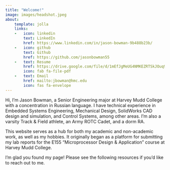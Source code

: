 ```yaml
---
title: "Welcome!"
image: images/headshot.jpeg
about:
    template: jolla
    links:
    -   icon: linkedin
        text: LinkedIn
        href: https://www.linkedin.com/in/jason-bowman-9b488b23b/
    -   icon: github
        text: Github
        href: https://github.com/jasonbowman55
    -   text: Resume
        href: https://drive.google.com/file/d/1mEfJgMeUG4NMKEZRTSkJOuq9oFlL1GmU/view?usp=sharing
        icon: fab fa-file-pdf
    -   text: Email
        href: mailto:jbowman@hmc.edu
        icon: fas fa-envelope
---
```


Hi, I’m Jason Bowman, a Senior Engineering major at Harvey Mudd College with a concentration in Russian language. I have technical experience in Embedded Systems Engineering, Mechanical Design, SolidWorks CAD design and simulation, and Control Systems, among other areas. I’m also a varsity Track & Field athlete, an Army ROTC Cadet, and a dorm RA.

This website serves as a hub for both my academic and non-academic work, as well as my hobbies. It originally began as a platform for submitting my lab reports for the E155 "Microprocessor Design & Application" course at Harvey Mudd College.

I’m glad you found my page! Please see the following resources if you’d like to reach out to me.